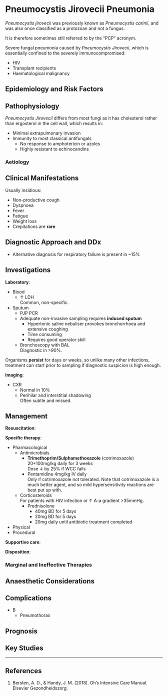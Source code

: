 # Pneumocystis Jirovecii Pneumonia

:::info
*Pneumocystis jirovecii* was previously known as *Pneumocystis carinii*, and was also once classified as a protozoan and not a fungus.

It is therefore sometimes still referred to by the "PCP" acronym.
:::

Severe fungal pneumonia caused by *Pneumocystis Jirovecii*, which is essentially confined to the severely immunocompromised:

* HIV
* Transplant recipients
* Haematological malignancy

## Epidemiology and Risk Factors

## Pathophysiology

*Pneumocystis Jirovecii* differs from most fungi as it has cholesterol rather than ergosterol in the cell wall, which results in:

* Minimal extrapulmonary invasion
* Immunity to most classical antifungals
    * No response to amphotericin or azoles
    * Highly resistant to echinocandins
    

### Aetiology

## Clinical Manifestations

Usually insidious:

* Non-productive cough
* Dyspnoea
* Fever
* Fatigue
* Weight loss
* Crepitations are **rare**

## Diagnostic Approach and DDx

* Alternative diagnosis for respiratory failure is present in ~15%


## Investigations

**Laboratory**:

* Blood
    * ↑ LDH\
    Common, non-specific.
* Sputum
    * PJP PCR
    * Adequate non-invasive sampling requires **induced sputum**
        * Hypertonic saline nebuliser provokes bronchorrhoea and extensive coughing
        * Time consuming
        * Requires good operator skill
    * Bronchoscopy with BAL\
    Diagnostic in >90%. \

:::column-margin
Organisms **persist** for days or weeks, so unlike many other infections, treatment can start prior to sampling if diagnostic suspicion is high enough.
:::

**Imaging**:

* CXR
    * Normal in 10%
    * Perihilar and interstitial shadowing\
    Often subtle and missed.


## Management

**Resuscitation**:\


**Specific therapy**:

* Pharmacological
    * Antimicrobials
        * **Trimethoprim/Sulphamethoxazole** (cotrimoxazole) 20+100mg/kg daily for 3 weeks\
        Dose ↓ by 25% if WCC falls
        * Pentamidine 4mg/kg IV daily\
        Only if cotrimoxazole not tolerated. Note that cotrimoxazole is a much better agent, and so mild hypersensitivity reactions are best put up with.
    * Corticosteroids\
    For patients with HIV infection or ↑ A-a gradient >35mmHg.
        * Prednisolone
            * 40mg BD for 5 days
            * 20mg BD for 5 days
            * 20mg daily until antibiotic treatment completed
* Physical
* Procedural

**Supportive care**:

**Disposition**:

### Marginal and Ineffective Therapies

## Anaesthetic Considerations

## Complications

* B
    * Pneumothorax

## Prognosis

## Key Studies

---

## References

1. Bersten, A. D., & Handy, J. M. (2018). Oh’s Intensive Care Manual. Elsevier Gezondheidszorg.